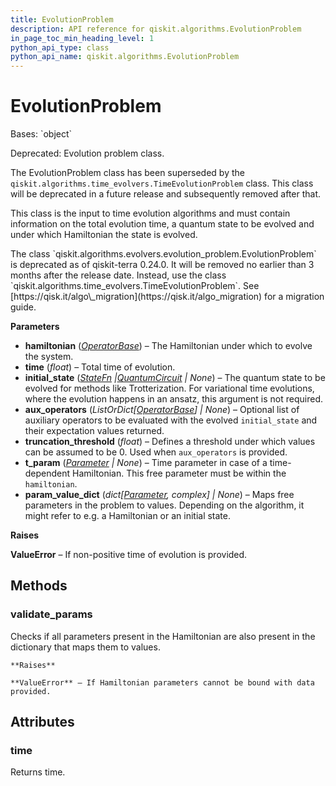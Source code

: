 ```yaml
---
title: EvolutionProblem
description: API reference for qiskit.algorithms.EvolutionProblem
in_page_toc_min_heading_level: 1
python_api_type: class
python_api_name: qiskit.algorithms.EvolutionProblem
---
```


# EvolutionProblem

<Class id="qiskit.algorithms.EvolutionProblem" github="https://github.com/qiskit/qiskit/tree/stable/0.24/qiskit/algorithms/evolvers/evolution_problem.py" signature="EvolutionProblem(hamiltonian, time, initial_state=None, aux_operators=None, truncation_threshold=1e-12, t_param=None, param_value_dict=None)">
  Bases: `object`

  Deprecated: Evolution problem class.

  The EvolutionProblem class has been superseded by the `qiskit.algorithms.time_evolvers.TimeEvolutionProblem` class. This class will be deprecated in a future release and subsequently removed after that.

  This class is the input to time evolution algorithms and must contain information on the total evolution time, a quantum state to be evolved and under which Hamiltonian the state is evolved.

  <Admonition title="Deprecated since version 0.24.0" type="danger">
    The class `qiskit.algorithms.evolvers.evolution_problem.EvolutionProblem` is deprecated as of qiskit-terra 0.24.0. It will be removed no earlier than 3 months after the release date. Instead, use the class `qiskit.algorithms.time_evolvers.TimeEvolutionProblem`. See [https://qisk.it/algo\_migration](https://qisk.it/algo_migration) for a migration guide.
  </Admonition>

  **Parameters**

  *   **hamiltonian** ([*OperatorBase*](qiskit.opflow.OperatorBase "qiskit.opflow.OperatorBase")) – The Hamiltonian under which to evolve the system.
  *   **time** (*float*) – Total time of evolution.
  *   **initial\_state** ([*StateFn*](qiskit.opflow.state_fns.StateFn "qiskit.opflow.state_fns.StateFn")  *|*[*QuantumCircuit*](qiskit.circuit.QuantumCircuit "qiskit.circuit.QuantumCircuit") *| None*) – The quantum state to be evolved for methods like Trotterization. For variational time evolutions, where the evolution happens in an ansatz, this argument is not required.
  *   **aux\_operators** (*ListOrDict\[*[*OperatorBase*](qiskit.opflow.OperatorBase "qiskit.opflow.OperatorBase")*] | None*) – Optional list of auxiliary operators to be evaluated with the evolved `initial_state` and their expectation values returned.
  *   **truncation\_threshold** (*float*) – Defines a threshold under which values can be assumed to be 0. Used when `aux_operators` is provided.
  *   **t\_param** ([*Parameter*](qiskit.circuit.Parameter "qiskit.circuit.Parameter") *| None*) – Time parameter in case of a time-dependent Hamiltonian. This free parameter must be within the `hamiltonian`.
  *   **param\_value\_dict** (*dict\[*[*Parameter*](qiskit.circuit.Parameter "qiskit.circuit.Parameter")*, complex] | None*) – Maps free parameters in the problem to values. Depending on the algorithm, it might refer to e.g. a Hamiltonian or an initial state.

  **Raises**

  **ValueError** – If non-positive time of evolution is provided.

  ## Methods

  <span id="qiskit-algorithms-evolutionproblem-validate-params" />

  ### validate\_params

  <Function id="qiskit.algorithms.EvolutionProblem.validate_params" name="validate_params" signature="EvolutionProblem.validate_params()">
    Checks if all parameters present in the Hamiltonian are also present in the dictionary that maps them to values.

    **Raises**

    **ValueError** – If Hamiltonian parameters cannot be bound with data provided.
  </Function>

  ## Attributes

  ### time

  <Attribute id="qiskit.algorithms.EvolutionProblem.time" name="time">
    Returns time.
  </Attribute>
</Class>

